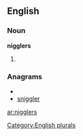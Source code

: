 
==English==

===Noun===
'''nigglers'''

# {{plural of|[[niggler]]}}

===Anagrams===
* {{alphagram|eggilnrs}}
* [[sniggler#English|sniggler]]

[[Category:English plurals]]

[[ar:nigglers]]